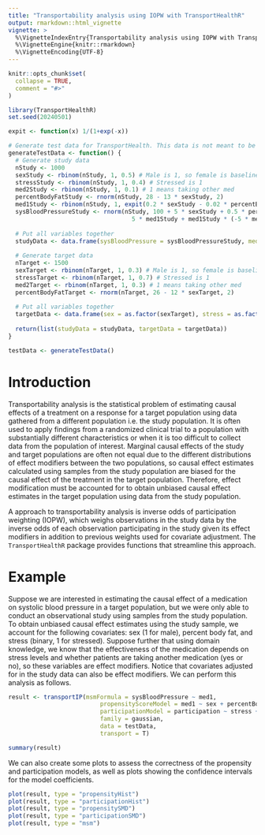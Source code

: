 ```yaml
---
title: "Transportability analysis using IOPW with TransportHealthR"
output: rmarkdown::html_vignette
vignette: >
  %\VignetteIndexEntry{Transportability analysis using IOPW with TransportHealthR}
  %\VignetteEngine{knitr::rmarkdown}
  %\VignetteEncoding{UTF-8}
---
```


```r
knitr::opts_chunk$set(
  collapse = TRUE,
  comment = "#>"
)
```

```r
library(TransportHealthR)
set.seed(20240501)

expit <- function(x) 1/(1+exp(-x))

# Generate test data for TransportHealth. This data is not meant to be officially put in the package. It is simply to test whether the implemented functions in the package accept the correct inputs and outputs.
generateTestData <- function() {
  # Generate study data
  nStudy <- 1000
  sexStudy <- rbinom(nStudy, 1, 0.5) # Male is 1, so female is baseline
  stressStudy <- rbinom(nStudy, 1, 0.4) # Stressed is 1
  med2Study <- rbinom(nStudy, 1, 0.1) # 1 means taking other med
  percentBodyFatStudy <- rnorm(nStudy, 28 - 13 * sexStudy, 2)
  med1Study <- rbinom(nStudy, 1, expit(0.2 * sexStudy - 0.02 * percentBodyFatStudy + 0.1 * stressStudy))
  sysBloodPressureStudy <- rnorm(nStudy, 100 + 5 * sexStudy + 0.5 * percentBodyFatStudy + 5 * stressStudy -
                                   5 * med1Study + med1Study * (-5 * med2Study + 7 * stressStudy))
  
  # Put all variables together
  studyData <- data.frame(sysBloodPressure = sysBloodPressureStudy, med1 = as.factor(med1Study), sex = as.factor(sexStudy), stress = as.factor(stressStudy), med2 = as.factor(med2Study), percentBodyFat = percentBodyFatStudy)
  
  # Generate target data
  nTarget <- 1500
  sexTarget <- rbinom(nTarget, 1, 0.3) # Male is 1, so female is baseline
  stressTarget <- rbinom(nTarget, 1, 0.7) # Stressed is 1
  med2Target <- rbinom(nTarget, 1, 0.3) # 1 means taking other med
  percentBodyFatTarget <- rnorm(nTarget, 26 - 12 * sexTarget, 2)
  
  # Put all variables together
  targetData <- data.frame(sex = as.factor(sexTarget), stress = as.factor(stressTarget), med2 = as.factor(med2Target), percentBodyFat = percentBodyFatTarget)
  
  return(list(studyData = studyData, targetData = targetData))
}

testData <- generateTestData()
```

# Introduction

Transportability analysis is the statistical problem of estimating causal effects of a treatment on a response for a target population using data gathered from a different population i.e. the study population. It is often used to apply findings from a randomized clinical trial to a population with substantially different characteristics or when it is too difficult to collect data from the population of interest. Marginal causal effects of the study and target populations are often not equal due to the different distributions of effect modifiers between the two populations, so causal effect estimates calculated using samples from the study population are biased for the causal effect of the treatment in the target population. Therefore, effect modification must be accounted for to obtain unbiased causal effect estimates in the target population using data from the study population.

A approach to transportability analysis is inverse odds of participation weighting (IOPW), which weighs observations in the study data by the inverse odds of each observation participating in the study given its effect modifiers in addition to previous weights used for covariate adjustment. The $\mathtt{TransportHealthR}$ package provides functions that streamline this approach.

# Example

Suppose we are interested in estimating the causal effect of a medication on systolic blood pressure in a target population, but we were only able to conduct an observational study using samples from the study population. To obtain unbiased causal effect estimates using the study sample, we account for the following covariates: sex (1 for male), percent body fat, and stress (binary, 1 for stressed). Suppose further that using domain knowledge, we know that the effectiveness of the medication depends on stress levels and whether patients are taking another medication (yes or no), so these variables are effect modifiers. Notice that covariates adjusted for in the study data can also be effect modifiers. We can perform this analysis as follows.

```r
result <- transportIP(msmFormula = sysBloodPressure ~ med1,
                          propensityScoreModel = med1 ~ sex + percentBodyFat + stress,
                          participationModel = participation ~ stress + med2,
                          family = gaussian,
                          data = testData,
                          transport = T)

summary(result)
```

We can also create some plots to assess the correctness of the propensity and participation models, as well as plots showing the confidence intervals for the model coefficients.

```r
plot(result, type = "propensityHist")
plot(result, type = "participationHist")
plot(result, type = "propensitySMD")
plot(result, type = "participationSMD")
plot(result, type = "msm")
```

